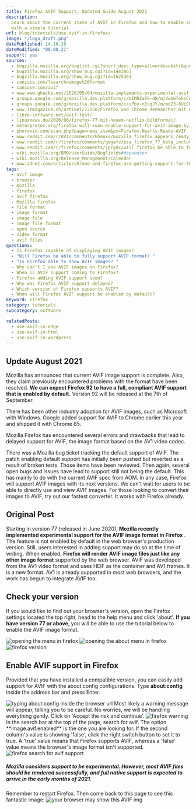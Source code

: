 ```yaml
---
title: Firefox AVIF Support, Updated Guide August 2021
description:
  Learn about the current state of AVIF in Firefox and how to enable support
  with a simple tutorial.
url: blog/tutorials/use-avif-in-firefox/
image: "/logo_draft.png"
datePublished: 14.10.20
dateModified: "08.08.21"
support: yes
sources:
  - bugzilla.mozilla.org/buglist.cgi?short_desc_type=allwordssubstr&query_format=advanced&short_desc=AVIF
  - bugzilla.mozilla.org/show_bug.cgi?id=1443863
  - bugzilla.mozilla.org/show_bug.cgi?id=1625363
  - caniuse.com/?search=image%20format
  - caniuse.com/avif
  - www.www.ghacks.net/2020/05/04/mozilla-implements-experimental-avif-image-support-in-firefox-nightly/
  - groups.google.com/g/mozilla.dev.platform/c/bIM8ZaFS-d8/m/VwbG7okoCwAJ?pli=1
  - groups.google.com/g/mozilla.dev.platform/c/vPby-nEugJY/m/md23-8UiCQAJ?pli=1
  - www.itmagazine.ch/artikel/72550/Firefox_und_Chrome_demnaechst_mit_AVIF-Support
  - libre-software.net/avif-test/
  - linuxnews.de/2020/06/firefox-77-mit-neuem-netflix-bildformat/
  - meterpreter.org/firefox-will-soon-enable-support-for-avif-image-by-default/
  - phoronix.com/scan.php?page=news_item&px=Firefox-Nearly-Ready-AVIF
  - www.reddit.com/r/AV1/comments/khmuxs/mozilla_firefox_appears_ready_to_enable_avif
  - www.reddit.com/r/firefox/comments/gegafv/psa_firefox_77_beta_includes_avif_the_av1_image
  - www.reddit.com/r/firefox/comments/jprgdx/will_firefox_be_able_to_fully_support_avif_format
  - wiki.mozilla.org/BMO/UserGuide/BugFields#dependson
  - wiki.mozilla.org/Release_Management/Calendar
  - www.zdnet.com/article/chrome-and-firefox-are-getting-support-for-the-new-avif-image-format/
tags:
  - avif image
  - browser
  - mozilla
  - firefox
  - avif firefox
  - Mozilla firefox
  - file format
  - image format
  - image file
  - image file format
  - open source
  - video format
  - avif files
questions:
  - Is Firefox capable of displaying AVIF images?
  - "Will Firefox be able to fully support AVIF format? "
  - "Is Firefox able to show AVIF images? "
  - Why can't I see AVIF images on Firefox?
  - When is AVIF support coming to Firefox?
  - Firefox adding AVIF support soon?
  - Why was Firefox AVIF support delayed?
  - Which version of Firefox supports AVIF?
  - When will Firefox AVIF support be enabled by default?
keyword: Firefox
category: tutorials
subcategory: software

relatedPosts:
  - use-avif-in-edge
  - use-avif-in-html
  - use-avif-in-wordpress
---
```


## Update August 2021

Mozilla has announced that current AVIF image support is complete. Also, they claim previously encountered problems with the format have been resolved. **We can expect Firefox 92 to have a full, compliant AVIF support that is enabled by default.** Version 92 will be released at the 7th of September.

There has been other industry adoption for AVIF images, such as Microsoft with Windows. Google added support for AVIF to Chrome earlier this year and shipped it with Chrome 85.

Mozilla Firefox has encountered several errors and drawbacks that lead to delayed support for AVIF, the image format based on the AV1 video codec.

There was a Mozilla bug ticket tracking the default support of AVIF. The patch enabling default support has initially been pushed but reverted as a result of broken tests. Those items have been reviewed. Then again, several open bugs and issues have lead to support still not being the default. This has mainly to do with the current AVIF spec from AOM. In any case, Firefox will support AVIF images with its next versions. We can't wait for users to be able to directly use and view AVIF images. For those looking to convert their images to AVIF, try out our fastest converter. It works with Firefox already.

## Original Post

Starting in version 77 (released in June 2020), **Mozilla recently implemented experimental support for the AVIF image format in Firefox** . The feature is not enabled by default in the web browser's production version. Still, users interested in adding support may do so at the time of writing. When enabled, **Firefox will render AVIF image files just like any other image format** supported by the web browser. AVIF was developed from the AV1 video format and uses HEIF as the container and AV1 frames. It is a new format. AV1 is already supported in most web browsers, and the work has begun to integrate AVIF too.

## Check your version

If you would like to find out your browser's version, open the Firefox settings located the top right, head to the help menu and click 'about'. **If you have version 77 or above**, you will be able to use the tutorial below to enable the AVIF image format.

<Image url="firefox-help" alt="opening the menu in firefox" />
<Image url="firefox-help-about" alt="opening the about menu in firefox" />
<Image url="firefox-version" alt="firefox version" />

## Enable AVIF support in Firefox

Provided that you have installed a compatible version, you can easily add support for AVIF with the about:config configurations. Type **about:config** inside the address bar and press Enter.

<Image url="firefox-about" alt="typing about:config inside the browser url" />
Most likely a warning message will appear, telling you to be careful. No worries,
we will be handling everything gently. Click on 'Accept the risk and continue'.
<Image url="firefox-warning" alt="firefox warning" />
In the search bar at the top of the page, search for avif. The option **image.avif.enabled**
is the one you are looking for. If the second column's value is showing 'false',
click the right switch button to set it to true. A 'true' value means that Firefox
supports AVIF, whereas a 'false' value means the browser's image format isn't supported.

<Image url="firefox-avifsearch" alt="firefox search for avif support" />

##### Mozilla considers support to be experimental. However, most AVIF files should be rendered successfully, and full native support is expected to arrive in the early months of 2021.

Remember to restart Firefox. Then come back to this page to see this fantastic image: ![your browser may show this AVIF img](/img/firefox-test.avif)
